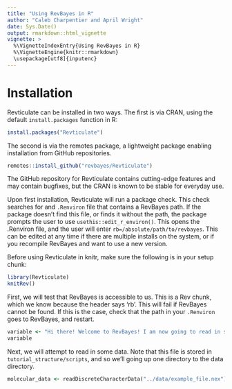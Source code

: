 ```yaml
---
title: "Using RevBayes in R"
author: "Caleb Charpentier and April Wright"
date: Sys.Date()
output: rmarkdown::html_vignette
vignette: >
  %\VignetteIndexEntry{Using RevBayes in R}
  %\VignetteEngine{knitr::rmarkdown}
  \usepackage[utf8]{inputenc}
---
```



# Installation

Revticulate can be installed in two ways.
The first is via CRAN, using the default `install.packages` function in R:


```r
install.packages("Revticulate")
```

The second is via the remotes package, a lightweight package enabling installation from GitHub repositories.


```r
remotes::install_github("revbayes/Revticulate")
```

The GitHub repository for Revticulate contains cutting-edge features and may contain bugfixes, but the CRAN is known to be stable for everyday use.

Upon first installation, Revticulate will run a package check.
This check searches for and `.Renviron` file that contains a RevBayes path. If the package doesn’t find this file, or finds it without the path, the package prompts the user to use `usethis::edit_r_environ()`. This opens the .Renviron file, and the user will enter `rb=/absolute/path/to/revbayes`. This can be edited at any time if there are multiple installs on the system, or if you recompile RevBayes and want to use a new version.

Before using Revticulate in knitr, make sure the following is in your setup chunk:

```r
library(Revticulate)
knitRev()
```

First, we will test that RevBayes is accessible to us. This is a Rev chunk, which we know because the header says 'rb'. This will fail if RevBayes cannot be found. If this is the case, check that the path in your `.Renviron` goes to RevBayes, and restart.

```rb
variable <- "Hi there! Welcome to RevBayes! I am now going to read in some test data."
variable
```

Next, we will attempt to read in some data. Note that this file is stored in `tutorial_structure/scripts`, and so we'll going up one directory to the data directory.

```rb
molecular_data <- readDiscreteCharacterData("../data/example_file.nex")
```
